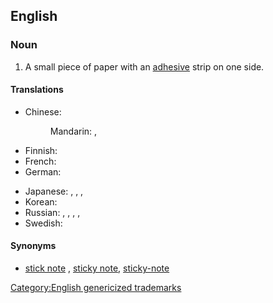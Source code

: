 ==English==
{{wikipedia}}

===Noun===
{{en-noun|head=[[post]]-[[it]] [[note]]}}

# A small piece of paper with an [[adhesive]] strip on one side.

====Translations====
{{trans-top|a small piece of paper with an adhesive strip on one side}}
* Chinese:
*: Mandarin: {{t|cmn|便利貼|sc=Hani}}, {{t|cmn|便利贴|tr=biànlìtiē|sc=Hani}}
* Finnish: {{t|fi|tarralappu}}
* French: {{t+|fr|post-it|m}} {{qualifier|also capitalised "Post-it" as in trademark}}
* German: {{t|de|Klebezettel|m}}
{{trans-mid}}
* Japanese: {{t+|ja|付箋|tr=ふせん, fusen|sc=Jpan}}, {{t|ja|附箋|tr=ふせん, fusen|sc=Jpan}}, {{t|ja|付箋紙|tr=ふせんがみ, fusengami|sc=Jpan}}, {{t|ja|ポストイット|tr=posutoitto|sc=Jpan}}
* Korean: {{t|ko|포스트잇|tr=poseuteuit|sc=Kore}}
* Russian: {{t+|ru|стикер|m|tr=stíker|sc=Cyrl}}, {{t+|ru|записка|f|tr=zapíska|sc=Cyrl}}, {{t+|ru|заметка|f|tr=zamétka|sc=Cyrl}} {{qualifier|note, memo}}, {{t|ru|пост-ит|m|tr=póst-it|sc=Cyrl}}, {{t|ru|[[клейкий|клейкая]] [[бумага]] [[для]] [[заметка|заметок]]|f|tr=kléjkaja bumága dlja zamétok|sc=Cyrl}}
* Swedish: {{t|sv|Post-It-lapp|c}}
{{trans-bottom}}

====Synonyms====
* {{sense|paper with adhesive strip}} [[stick note]] {{qualifier|informal}}, [[sticky note]], [[sticky-note]]

[[Category:English genericized trademarks]]
